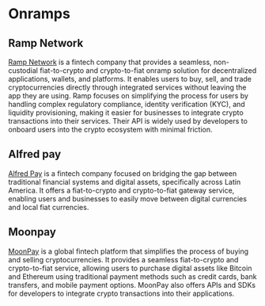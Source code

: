 # Onramps

## Ramp Network

[Ramp Network](https://ramp.network/) is a fintech company that provides a seamless, non-custodial fiat-to-crypto and crypto-to-fiat
onramp solution for decentralized applications, wallets, and platforms.
It enables users to buy, sell, and trade cryptocurrencies directly through integrated services without leaving the app they are using. 
Ramp focuses on simplifying the process for users by handling complex regulatory compliance, identity verification (KYC), and liquidity provisioning, 
making it easier for businesses to integrate crypto transactions into their services.
Their API is widely used by developers to onboard users into the crypto ecosystem with minimal friction.

## Alfred pay

[Alfred Pay](https://www.alfredpay.io/) is a fintech company focused on bridging the gap between traditional financial systems and digital assets,
specifically across Latin America. It offers a fiat-to-crypto and crypto-to-fiat gateway service, enabling users and
businesses to easily move between digital currencies and local fiat currencies.

## Moonpay

[MoonPay](https://www.moonpay.com/) is a global fintech platform that simplifies the process of buying and selling cryptocurrencies.
It provides a seamless fiat-to-crypto and crypto-to-fiat service, allowing users to purchase digital assets
like Bitcoin and Ethereum using traditional payment methods such as credit cards, bank transfers, and mobile
payment options. MoonPay also offers APIs and SDKs for developers to integrate crypto transactions into their applications.
